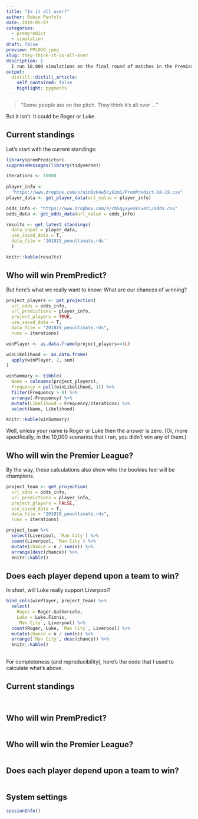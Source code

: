 ```yaml
---
title: "Is it all over?"
author: Robin Penfold
date: 2019-05-07
categories:
  - prempredict
  - simulation
draft: false
preview: PPLOGO.jpeg
slug: they-think-it-is-all-over
description: |
  I run 10,000 simulations on the final round of matches in the Premier League season, so as to project the odds of each player winning my PremPredict competition.
output:
  distill::distill_article:
    self_contained: false
    highlight: pygments
---
```


> "Some people are on the pitch. They think it's all over ..." 

But it isn't. It could be Roger or Luke.

## Current standings

Let's start with the current standings:

```r
library(premPredictor)
suppressMessages(library(tidyverse))

iterations <- 10000
  
player_info <- 
  "https://www.dropbox.com/s/uin6zk4w5cyk2m1/PremPredict-18-19.csv"
player_data <- get_player_data(url_value = player_info)

odds_info <- "https://www.dropbox.com/s/cb5qyxyexksvez1/odds.csv"
odds_data <- get_odds_data(url_value = odds_info)

results <- get_latest_standings(
  data_input = player_data, 
  use_saved_data = T, 
  data_file = '201819_penultimate.rds'
  )
```

```r
knitr::kable(results)
```

## Who will win PremPredict?

But here's what we really want to know: What are our chances of winning? 

```r
project_players <- get_projection(
  url_odds = odds_info,
  url_predictions = player_info,
  project_players = TRUE,
  use_saved_data = T,
  data_file = "201819_penultimate.rds",
  runs = iterations)

winPlayer <- as.data.frame(project_players==1L)

winLikelihood <- as.data.frame(
  apply(winPlayer, 2, sum)
)

winSummary <- tibble(
  Name = colnames(project_players), 
  Frequency = pull(winLikelihood, 1)) %>% 
  filter(Frequency > 0) %>% 
  arrange(-Frequency) %>%
  mutate(Likelihood = Frequency/iterations) %>%
  select(Name, Likelihood)

knitr::kable(winSummary)
```

Well, unless your name is Roger or Luke then the answer is zero. (Or, more specifically, in the 10,000 scenarios that I ran, you didn't win any of them.)

## Who will win the Premier League?

By the way, these calculations also show who the bookies feel will be champions. 

```r
project_team <- get_projection(
  url_odds = odds_info, 
  url_predictions = player_info, 
  project_players = FALSE,
  use_saved_data = T,
  data_file = "201819_penultimate.rds",
  runs = iterations)

project_team %>% 
  select(Liverpool, `Man City`) %>% 
  count(Liverpool, `Man City`) %>% 
  mutate(chance = n / sum(n)) %>% 
  arrange(desc(chance)) %>% 
  knitr::kable()
```

## Does each player depend upon a team to win?

In short, will Luke really support Liverpool?

```r
bind_cols(winPlayer, project_team) %>% 
  select(
    Roger = Roger.Gathercole, 
    Luke = Luke.Finnis, 
    `Man City`, Liverpool) %>% 
  count(Roger, Luke, `Man City`, Liverpool) %>% 
  mutate(chance = n / sum(n)) %>% 
  arrange(`Man City`, desc(chance)) %>% 
  knitr::kable()
```

##   {.appendix}

For completeness (and reproducibility), here's the code that I used to calculate what's above.

## Current standings {.appendix}

```r
```

```r
```

## Who will win PremPredict? {.appendix}

```r
```

## Who will win the Premier League? {.appendix}

```r
```

## Does each player depend upon a team to win? {.appendix}

```r
```

## System settings {.appendix}

```r
sessionInfo()
```
